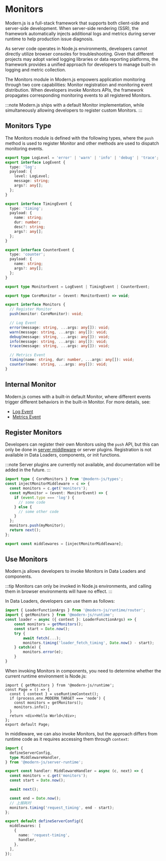 # Monitors

Modern.js is a full-stack framework that supports both client-side and server-side development. When server-side rendering (SSR), the framework automatically injects additional logs and metrics during server runtime to help production issue diagnosis.

As server code operates in Node.js environments, developers cannot directly utilize browser consoles for troubleshooting. Given that different projects may adopt varied logging libraries or data reporting platforms, the framework provides a unified approach for developers to manage built-in logging and metric collection.

The Monitors module in Modern.js empowers application monitoring through two core capabilities: Monitor registration and monitoring event distribution. When developers invoke Monitors APIs, the framework propagates corresponding monitoring events to all registered Monitors.

:::note
Modern.js ships with a default Monitor implementation, while simultaneously allowing developers to register custom Monitors.
:::

## Monitors Type

The Monitors module is defined with the following types, where the `push` method is used to register Monitor and other methods are used to dispatch monitoring events.

```ts
export type LogLevel = 'error' | 'warn' | 'info' | 'debug' | 'trace';
export interface LogEvent {
  type: 'log';
  payload: {
    level: LogLevel;
    message: string;
    args?: any[];
  };
}

export interface TimingEvent {
  type: 'timing';
  payload: {
    name: string;
    dur: number;
    desc?: string;
    args?: any[];
  };
}

export interface CounterEvent {
  type: 'counter';
  payload: {
    name: string;
    args?: any[];
  };
}

export type MonitorEvent = LogEvent | TimingEvent | CounterEvent;

export type CoreMonitor = (event: MonitorEvent) => void;

export interface Monitors {
  // Register Monitor
  push(monitor: CoreMonitor): void;

  // Log Event
  error(message: string, ...args: any[]): void;
  warn(message: string, ...args: any[]): void;
  debug(message: string, ...args: any[]): void;
  info(message: string, ...args: any[]): void;
  trace(message: string, ...args: any[]): void;

  // Metrics Event
  timing(name: string, dur: number, ...args: any[]): void;
  counter(name: string, ...args: any[]): void;
}
```

## Internal Monitor

Modern.js comes with a built-in default Monitor, where different events trigger different behaviors in the built-in Monitor. For more details, see:

- [Log Event](/guides/advanced-features/server-monitor/logger)
- [Metrics Event](/guides/advanced-features/server-monitor/metrics)

## Register Monitors

Developers can register their own Monitors using the `push` API, but this can only be done in [server middleware](/apis/app/runtime/web-server/unstable_middleware) or server plugins. Registration is not available in Data Loaders, components, or init functions.

:::note
Server plugins are currently not available, and documentation will be added in the future.
:::

```ts title="server/index.ts"
import type { CoreMonitors } from '@modern-js/types';
const injectMonitorMiddleware = c => {
  const monitors = c.get('monitors');
  const myMonitor = (event: MonitorEvent) => {
    if (event.type === 'log') {
      // some code
    } else {
      // some other code
    }
  };
  monitors.push(myMonitor);
  return next();
};

export const middlewares = [injectMonitorMiddleware];
```

## Use Monitors

Modern.js allows developers to invoke Monitors in Data Loaders and components.

:::tip
Monitors can only be invoked in Node.js environments, and calling them in browser environments will have no effect.
:::

In Data Loaders, developers can use them as follows:

```ts title="routes/page.data.ts"
import { LoaderFunctionArgs } from '@modern-js/runtime/router';
import { getMonitors } from '@modern-js/runtime';
const loader = async ({ context }: LoaderFunctionArgs) => {
    const monitors = getMonitors();
    const start = Date.now();
    try {
        await fetch(...);
        monitors.timing('loader_fetch_timing', Date.now() - start);
    } catch(e) {
        monitors.error(e);
    }
}
```

When invoking Monitors in components, you need to determine whether the current runtime environment is Node.js:

```tsx title="routes/page.tsx"
import { getMonitors } from '@modern-js/runtime';
const Page = () => {
  const { context } = useRuntimeContext();
  if (process.env.MODERN_TARGET === 'node') {
    const monitors = getMonitors();
    monitors.info();
  }
  return <div>Hello World</div>;
};
export default Page;
```

In middleware, we can also invoke Monitors, but the approach differs from runtime code as it requires accessing them through `context`:

```ts title="server/modern.server.ts"
import {
  defineServerConfig,
  type MiddlewareHandler,
} from '@modern-js/server-runtime';

export const handler: MiddlewareHandler = async (c, next) => {
  const monitors = c.get('monitors');
  const start = Date.now();

  await next();

  const end = Date.now();
  // 上报耗时
  monitors.timing('request_timing', end - start);
};

export default defineServerConfig({
  middlewares: [
    {
      name: 'request-timing',
      handler,
    },
  ],
});
```
